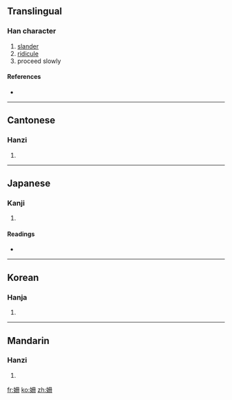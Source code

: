 {{also|姗}}
==Translingual==

===Han character===
{{Han char|rn=38|rad=女|as=05|sn=8|four=4744<sub>0</sub>|canj=女月廿 (VBT)}}

# [[slander]]
# [[ridicule]]
# proceed slowly

====References====
* {{Han ref|kx=0258.230|dkj=06169|dj=0524.010|hdz=21037.100|uh=59CD|ud=22989|bh=A96B|bd=43371}}

----

==Cantonese==

===Hanzi===
{{yue-hanzi|jyut=|y=saan1|sim=姗}}

# {{defn|Cantonese}}

----

==Japanese==

===Kanji===
{{ja-kanji|grade=|rs=女05}}

# {{defn|Japanese}}

====Readings====
* {{ja-readings|on=[[さん]] (san), [[せん]] (sen), [[はん]] (han), [[さつ]] (satsu), [[さち]] (sachi)|kun=[[みめよい]] (mimeyoi), [[そしる]] (soshiru), [[みにくい]] (minikui)}}

----

==Korean==

===Hanja===
{{ko-hanja|hangeul=산|rv=san|mr=san}}

# {{defn|Korean}}

----

==Mandarin==

===Hanzi===
{{cmn-hanzi|sim=姗|pin=[[shān]] ([[shan1]])|wg=shan<sup>1</sup>}}

# {{defn|Mandarin}}

[[fr:姍]]
[[ko:姍]]
[[zh:姍]]